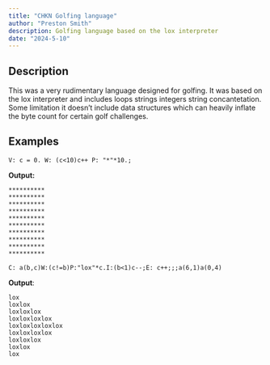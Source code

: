 ```yaml
---
title: "CHKN Golfing language"
author: "Preston Smith"
description: Golfing language based on the lox interpreter
date: "2024-5-10"
---
```



## Description

This was a very rudimentary language designed for golfing. It was based on the lox interpreter and includes loops strings integers string concantetation. Some limitation it doesn't include data structures which can heavily inflate the byte count for certain golf challenges.

## Examples

```
V: c = 0. W: (c<10)c++ P: "*"*10.;
```

**Output:** 

```
**********
**********
**********
**********
**********
**********
**********
**********
**********
**********
```

```
C: a(b,c)W:(c!=b)P:"lox"*c.I:(b<1)c--;E: c++;;;a(6,1)a(0,4)
```

**Output**:

```
lox
loxlox
loxloxlox
loxloxloxlox
loxloxloxloxlox
loxloxloxlox
loxloxlox
loxlox
lox
```